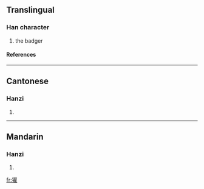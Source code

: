 ==Translingual==
===Han character===
{{Han char|rn=94|rad=犬|as=18|sn=21|four=4421<sub>4</sub>|canj=大竹廿口土 (KHTRG)}}
# the badger
====References====
{{Han ref|kx=0721.210|dkj=20798|dj=1133.160|hdz=21378.030|uh=737E|ud=29566|bh=F5DD|bd=62941}}

----
==Cantonese==
===Hanzi===
{{yue-hanzi|jyut=|y=fun1}}
# {{defn|Cantonese}}

----
==Mandarin==
===Hanzi===
{{cmn-hanzi|pin=[[huān]] (huan1)|wg=huan<sup>1</sup>}}
# {{defn|Mandarin}}

[[fr:獾]]